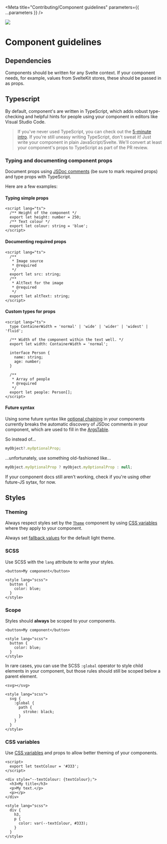 
<Meta
  title="Contributing/Component guidelines"
  parameters={{ ...parameters }}
/>

![](https://graphics.thomsonreuters.com/style-assets/images/logos/reuters-graphics-logo/svg/graphics-logo-color-dark.svg)

# Component guidelines

## Dependencies

Components should be written for any Svelte context. If your component needs, for example, values from SvelteKit stores, these should be passed in as props.

## Typescript

By default, component's are written in TypeScript, which adds robust type-checking and helpful hints for people using your component in editors like Visual Studio Code.

> If you've never used TypeScript, you can check out the [5-minute intro](https://www.typescriptlang.org/docs/handbook/typescript-in-5-minutes.html). If you're still uneasy writing TypeScript, don't sweat it! Just write your component in plain JavaScript/Svelte. We'll convert at least your component's props to TypeScript as part of the PR review.

### Typing and documenting component props

Document props using [JSDoc comments](https://www.typescriptlang.org/docs/handbook/jsdoc-supported-types.html) (be sure to mark required props) and type props with TypeScript.

Here are a few examples:

#### Typing simple props

```svelte
<script lang="ts">
  /** Height of the component */
  export let height: number = 250;
  /** Text colour */
  export let colour: string = 'blue';
</script>
```

#### Documenting required props

```svelte
<script lang="ts">
  /**
   * Image source
   * @required
   */
  export let src: string;
  /**
   * AltText for the image
   * @required
   */
  export let altText: string;
</script>
```

#### Custom types for props

```svelte
<script lang="ts">
  type ContainerWidth = 'normal' | 'wide' | 'wider' | 'widest' | 'fluid';

  /** Width of the component within the text well. */
  export let width: ContainerWidth = 'normal';

  interface Person {
    name: string;
    age: number;
  }

  /**
   * Array of people
   * @required
   */
  export let people: Person[];
</script>
```

#### Future syntax

Using some future syntax like [optional chaining](https://developer.mozilla.org/en-US/docs/Web/JavaScript/Reference/Operators/Optional_chaining) in your components currently breaks the automatic discovery of JSDoc comments in your component, which are used to fill in the [ArgsTable](https://storybook.js.org/docs/react/writing-docs/doc-block-argstable).

So instead of...

```javascript
myObject?.myOptionalProp;
```

...unfortunately, use something old-fashioned like...

```javascript
myObject.myOptionalProp ? myObject.myOptionalProp : null;
```

If your component docs still aren't working, check if you're using other future-JS sytax, for now.

## Styles

### Theming

Always respect styles set by the [`Theme`](/?path=/docs/theming-theme--default) component by using [CSS variables](?path=/docs/scss-css-variables--page) where they apply to your component.

Always set [fallback values](https://developer.mozilla.org/en-US/docs/Web/CSS/Using_CSS_custom_properties#custom_property_fallback_values) for the default light theme.

### SCSS

Use SCSS with the `lang` attribute to write your styles.

```svelte
<button>My component</button>

<style lang="scss">
  button {
    color: blue;
  }
</style>
```

### Scope

Styles should **always** be scoped to your components.

```svelte
<button>My component</button>

<style lang="scss">
  button {
    color: blue;
  }
</style>
```

In rare cases, you can use the SCSS `:global` operator to style child elements in your component, but those rules should still be scoped below a parent element.

```svelte
<svg></svg>

<style lang="scss">
  svg {
    :global {
      path {
        stroke: black;
      }
    }
  }
</style>
```

### CSS variables

Use [CSS variables](https://developer.mozilla.org/en-US/docs/Web/CSS/Using_CSS_custom_properties) and props to allow better theming of your components.

```svelte
<script>
  export let textColour = '#333';
</script>

<div style="--textColour: {textColour};">
  <h3>My title</h3>
  <p>My text.</p>
  <p></p>
</div>

<style lang="scss">
  div {
    h3,
    p {
      color: var(--textColour, #333);
    }
  }
</style>
```
